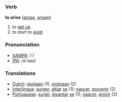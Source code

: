 === Verb ===

'''to arise''' ([[arose]], [[arisen]])

# to [[get up]]
# to start to [[exist]]

===Pronunciation===
*[[w:SAMPA|SAMPA]]: /'/
*[[w:IPA|IPA]]: /ə'raɪs/

=== Translations ===

*[[Dutch]]: [[opstaan]] (1), [[ontstaan]] (2)
*[[Interlingua]]: [[surger]], [[altiar]] [[se]] (1); [[nascer]], [[provenir]] (2)
*[[Portuguese]]: [[surgir]], [[levantar]] [[se]] (1); [[nascer]], [[provir]] (2)